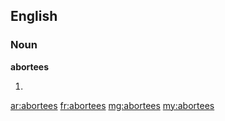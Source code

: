 ==English==

===Noun===
'''abortees'''
# {{plural of|abortee}}

[[ar:abortees]]
[[fr:abortees]]
[[mg:abortees]]
[[my:abortees]]